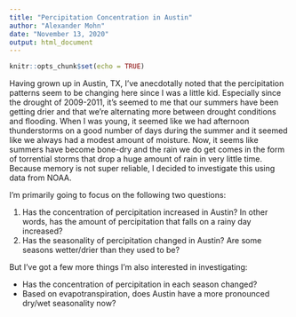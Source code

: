 ```yaml
---
title: "Percipitation Concentration in Austin"
author: "Alexander Mohn"
date: "November 13, 2020"
output: html_document
---
```

```r
knitr::opts_chunk$set(echo = TRUE)
```
Having grown up in Austin, TX, I've anecdotally noted that the percipitation patterns seem to be changing here since I was a little kid.
Especially since the drought of 2009-2011, it's seemed to me that our summers have been getting drier and that we're alternating more between drought conditions and flooding.
When I was young, it seemed like we had afternoon thunderstorms on a good number of days during the summer and it seemed like we always had a modest amount of moisture.
Now, it seems like summers have become bone-dry and the rain we do get comes in the form of torrential storms that drop a huge amount of rain in very little time.
Because memory is not super reliable, I decided to investigate this using data from NOAA.

I'm primarily going to focus on the following two questions:

1. Has the concentration of percipitation increased in Austin? In other words, has the amount of percipitation that falls on a rainy day increased?
2. Has the seasonality of percipitation changed in Austin? Are some seasons wetter/drier than they used to be?

But I've got a few more things I'm also interested in investigating:

- Has the concentration of percipitation in each season changed?
- Based on evapotranspiration, does Austin have a more pronounced dry/wet seasonality now?


